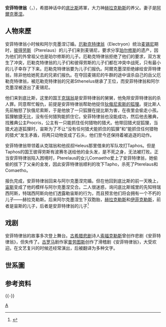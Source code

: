 {{noteTA
|G1=希臘神話
}}

'''安菲特律翁'''（{{lang-el|Ἀμφιτρύων}}，{{lang-en|Amphitryon}}），希腊神话中的[[底比斯|底比斯]]將軍，大力神[[赫拉克勒斯|赫拉克勒斯]]的养父。妻子是[[阿爾克墨涅|阿爾克墨涅]]。

==人物來歷==
安菲特律翁小时候和阿尔克墨涅订婚。[[厄勒克特律翁|厄勒克特律翁]]（Electryon）统治[[麦锡尼|麦锡尼]]期时，[[彼得劳斯|彼得劳斯]]（Pterelaus）的儿子们来到麦锡尼，要求分享[[珀尔修斯|珀尔修斯]]的遗产，因为他们的外曾祖父也是珀尔修斯的儿子。厄勒克特律翁拒绝了他们的要求，双方发生了冲突，厄勒克特律翁的儿子们和彼得劳斯的儿子们都在冲突中战死，只有最小的儿子幸存了下来。厄勒克特律翁要为儿子们报仇。阿爾克墨涅拒绝嫁给安菲特律翁，除非他给她死去的兄弟们报仇。在夺回麦锡尼的牛群的途中误杀自己的岳父厄勒克特律翁，被厄勒克特律翁的兄弟Sthenelus继承了王位，而安菲特律翁和阿尔克墨涅被逐出了麦锡尼。

他们来到底比斯，这里的国王[[克瑞翁|克瑞翁]]是安菲特律翁的舅舅，他免除安菲特律翁的杀人罪。同意帮忙報仇，前提是安菲特律翁帮助他捉住[[透墨索斯惡狐|狄俄尼索斯的狐狸]]。提比斯人先前触怒了狄俄尼索斯，于是他放了一只狐狸在提比斯为害，在夜里会偷走小孩。狐狸敏捷无比，没有任何猎狗能抓住它。安菲特律翁也没能成功，然后他去雅典，找雅典公主Procris，公主有一只能抓住任何猎物的猎犬。他带回猎犬捉狐狸，当猎犬追逐狐狸时，宙斯为了不让“没有任何猎犬能抓住的狐狸”和“能抓住任何猎物的猎犬”发生矛盾，将两只动物变成了石头，他们至今还保持着被追逐的动作。

安菲特律翁带领着从克瑞翁和他叔叔Heleus那里借来的军队攻打Taphos。但是Taphos的国王彼得劳斯有波赛冬送给他的金头发，是不死之身，无法被打败。正当安菲特律翁陷入困境时，Pterelaus的女儿Comaetho爱上了安菲特律翁，她偷偷的拔下了父亲的金发，因此安菲特律翁顺利的攻下Tapho，杀死了Pterelaus和Comaetho。

报仇完成，安菲特律翁回来与阿尔克墨涅完婚。但在他回到底比斯的前一天晚上，[[宙斯|宙斯]]变成了他的模样与阿尔克墨涅交合。二人很迷惑，询问底比斯城里的先知特瑞西阿斯，特瑞西阿斯向他们透露勒宙斯的行为，而且预言他们将会拥有一个不朽的儿子——赫拉克勒斯。后来阿尔克墨涅生下双胞胎，[[赫拉克勒斯|赫拉克勒斯]]和[[伊菲克勒斯|伊菲克勒斯]]，前者是宙斯的儿子，后者是安菲特律翁的儿子<ref>{{Cite web|url= http://www.newsmth.net/bbsanc.php?path=%2Fgroups%2Fliteral.faq%2FMythLegend%2Fyuanchuang%2Fbmori%2Fcanper%2Fxlyxjs%2FM.1157432921.O0|title= 希腊英雄简史9--安菲特律翁|accessdate= 2013-06-27|work= |publisher= |date= |archive-date= 2019-07-13|archive-url= https://web.archive.org/web/20190713141623/http://www.newsmth.net/bbsanc.php?path=%2Fgroups%2Fliteral.faq%2FMythLegend%2Fyuanchuang%2Fbmori%2Fcanper%2Fxlyxjs%2FM.1157432921.O0|dead-url= no}}</ref>

==戏剧==
安菲特律翁的故事多次登上舞台。[[古希腊|古希腊]][[悲剧|悲剧]]诗人[[索福克勒斯|索福克勒斯]]曾创作悲剧《安菲特律翁》，但失传了。[[古罗马|古罗马]]剧作家[[普劳图斯|普劳图斯]]创作了滑稽剧《安菲特律翁》，大受欢迎。在文艺复兴的时候还经常演出，后被翻译为多种文字。
== 世系圖 ==
{{珀耳修斯系譜}}

== 参考资料 ==
{{reflist}}

{{-}}
{{Authority control}}

[[Category:希臘神話人物|A]]